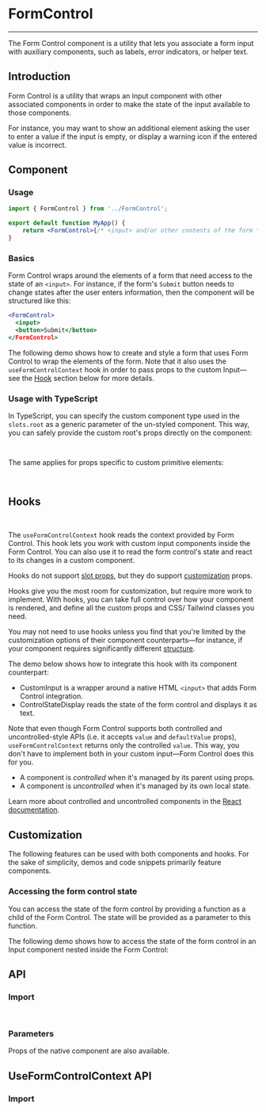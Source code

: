 
<Meta title="Utils/FormControl" />

# FormControl

---

The Form Control component is a utility that lets you associate a form input with auxiliary components, such as labels, error indicators, or helper text.

## Introduction

Form Control is a utility that wraps an input component with other associated components in order to make the state of the input available to those components.

For instance, you may want to show an additional element asking the user to enter a value if the input is empty, or display a warning icon if the entered value is incorrect.

## Component

### Usage

```jsx
import { FormControl } from '../FormControl';

export default function MyApp() {
    return <FormControl>{/* <input> and/or other contents of the form */}</FormControl>;
}
```

### Basics

Form Control wraps around the elements of a form that need access to the state of an `<input>`. For instance, if the form's `Submit` button needs to change states after the user enters information, then the component will be structured like this:

```jsx
<FormControl>
  <input>
  <button>Submit</button>
</FormControl>
```

The following demo shows how to create and style a form that uses Form Control to wrap the elements of the form. Note that it also uses the `useFormControlContext` hook in order to pass props to the custom Input—see the [Hook](#hooks) section below for more details.

<Canvas sourceState="hidden" of={FormControlDefaultStories.Primary} />

### Usage with TypeScript

In TypeScript, you can specify the custom component type used in the `slots.root` as a generic parameter of the un-styled component. This way, you can safely provide the custom root's props directly on the component:

```jsx
<FormControl<typeof CustomComponent> slots={{ root: CustomComponent }} customProp />
```

The same applies for props specific to custom primitive elements:

```jsx
<FormControl<'button'> slots={{ root: 'button' }} onClick={() => {}} />

```

## Hooks

```jsx
import { useFormControlContext } from '../FormControl';
```

The `useFormControlContext` hook reads the context provided by Form Control. This hook lets you work with custom input components inside the Form Control. You can also use it to read the form control's state and react to its changes in a custom component.

Hooks do not support [slot props](?path=/docs/docs-intro--docs#the-slotprops-prop), but they do support [customization](#customization) props.

Hooks give you the most room for customization, but require more work to implement. With hooks, you can take full control over how your component is rendered, and define all the custom props and CSS/ Tailwind classes you need.

You may not need to use hooks unless you find that you're limited by the customization options of their component counterparts—for instance, if your component requires significantly different [structure](#basics).

The demo below shows how to integrate this hook with its component counterpart:

-   CustomInput is a wrapper around a native HTML `<input>` that adds Form Control integration.
-   ControlStateDisplay reads the state of the form control and displays it as text.

<Canvas sourceState="hidden" of={FormControlDefaultStories.Primary} />

Note that even though Form Control supports both controlled and uncontrolled-style APIs (i.e. it accepts `value` and `defaultValue` props), `useFormControlContext` returns only the controlled `value`. This way, you don't have to implement both in your custom input—Form Control does this for you.

-   A component is _controlled_ when it's managed by its parent using props.
-   A component is _uncontrolled_ when it's managed by its own local state.

Learn more about controlled and uncontrolled components in the [React documentation](https://react.dev/learn/sharing-state-between-components#controlled-and-uncontrolled-components).

## Customization

The following features can be used with both components and hooks. For the sake of simplicity, demos and code snippets primarily feature components.

### Accessing the form control state

You can access the state of the form control by providing a function as a child of the Form Control. The state will be provided as a parameter to this function.

The following demo shows how to access the state of the form control in an Input component nested inside the Form Control:

<Canvas sourceState="hidden" of={FormControlDefaultStories.Primary} />

## API

### Import

```jsx
import { FormControl } from '../FormControl';
```

### Parameters

Props of the native component are also available.

<ArgTypes of={FormControl} />

## UseFormControlContext API

### Import

```jsx
import { useFormControlContext } from '../FormControl';
```

<ArgTypes of={useFormControlContext} />
